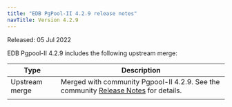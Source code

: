 ```yaml
---
title: "EDB PgPool-II 4.2.9 release notes"
navTitle: Version 4.2.9
---
```


Released: 05 Jul 2022

EDB Pgpool-II 4.2.9 includes the following upstream merge:

| Type           | Description                                                                                                                                                                                                                                                                                                                                                                                                                                                                                                                                                                                                                                                                                                                                            |
| -------------- | ------------------------------------------------------------------------------------------------------------------------------------------------------------------------------------------------- |
| Upstream merge | Merged with community Pgpool-II 4.2.9. See the community [Release Notes](https://www.pgpool.net/docs/43/en/html/release-4-2-9.html#bug-fixes) for details.                                        |
                                                                                                                              |